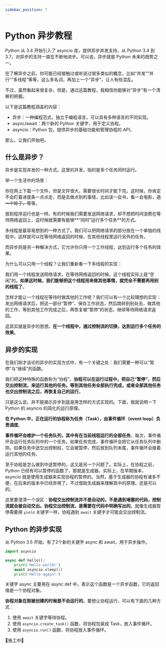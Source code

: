 ```yaml
---
sidebar_position: 7
---
```


# Python 异步教程

Python 从 3.4 开始引入了 asyncio 库，提供异步并发支持，从 Python 3.4 到 3.7，对异步的支持一直在不断地进步。可以说，异步就是 Python 未来的趋势之一。

在了解异步之前，你可能已经接触过或听说过很多类似的概念，比如“并发”“并行”“多线程”等等，这么多名词，再加上一个“异步”，让人有些混乱。

不过，虽然看起来很复杂，但是，通过这篇教程，我相信你能够对“异步”有一个清晰的把握。

以下是这篇教程涵盖的内容：

 - 异步：一种编程范式，独立于编程语言，可以具有多种语言的不同实现。
 - async/await：两个新的 Python 关键字，用于定义协程。
 - asyncio：Python 包，提供异步的基础功能和管理协程的 API。

那么，让我们开始吧。

## 什么是异步？

异步是实现并发的一种方式。这里的并发，指的是多个任务同时运行。

举一个生活中的场景：

你在网上下载一个文件，但是文件很大，需要很长时间才能下完。这时候，你肯定不会盯着进度条一点点走，而是去做点别的事情，比如读一会书，看一会电影，~~造一个轮子，~~等等。

放到程序运行也是一样。有的时候我们需要发送网络请求，却不想把时间浪费在等待网络返回上，这时候就需要有能够**“同时”运行多个任务**的方式。

多线程是最容易想到的一种方式了。我们可以把网络请求的部分放在一个单独的线程中，这样就可以在等待网络返回的时候，在其他线程里运行另外的任务。

而异步则是另一种解决方式，它允许你只用一个工作线程，达到运行多个任务的效果。

为什么可以只用一个线程？让我们重新看一下多线程的实现：

我们用一个线程发送网络请求，在等待网络返回的时候，这个线程实际上是“空闲”的。**如果这时候，我们能够把这个线程用来做其他事情，就完全不需要再用别的线程了**。

怎样才能让一个线程在等待时做其他的工作呢？我们可以有一个比较理想的实现：发出网络请求后，把这一部分“暂停”，保存工作状态，然后跳转到别处去，做其他的工作，等到其他工作完成之后，再恢复被“暂停”的状态，继续等待网络请求返回。

这其实就是异步的思想。**在一个线程中，通过控制流的切换，达到运行多个任务的效果**。

## 异步的实现

在我们刚才谈论的异步的实现方式中，有一个关键之处：我们需要一种可以“暂停”与“继续”的函数。

我们把这种特殊的函数称为“协程”。**协程可以在运行过程中，把自己“暂停”，然后交出控制流，来运行其他的任务。等到其他任务全部执行完成，或者全部其他任务也交出控制流之后，再恢复自己的运行**。

只是这么说，并不能揭示异步到底是用怎样的方式实现的。下面，我就说明一下 Python 的 asyncio 的简化的运行原理。

**在 Python 中，正在运行的协程称为任务（Task），由事件循环（event loop）负责调度**。

**事件循环会维护一个任务队列，其中有在当前线程运行的全部任务**。每次，事件循环会运行任务队列中的一个任务。如果任务完成，事件循环会把它从任务队列中删除。如果任务中途交出控制权，它会被暂停，然后放到队列末尾，事件循环会接着运行其他的任务。

至于协程是怎么做到中途暂停的，这又是另一个问题了。实际上，在协程之前，Python 已经有可以暂停的函数了，那就是生成器。实际上，在早期版本，asyncio 就是使用生成器来实现协程的暂停的。当然，基于生成器的协程有诸多不便，在后来的版本中已经弃用了，不过借助生成器来理解其中的原理。还是可以的。

这里要澄清一个误区：**协程交出控制流并不是自动的，不是遇到堵塞的代码，控制流就会被自动交出。协程交出控制流，是需要在代码中明确写出的**。就像生成器暂停需要用 `yield` 关键字一样，协程遇到 `await` 关键字才可能会交出控制流。

## Python 的异步实现

从 Python 3.5 开始，有了2个新的关键字 async 和 await，用于异步操作。

```python
import asyncio

async def hello():
    print('Hello world!')
    await asyncio.sleep(1)
    print('Hello again!')
```

关键字 async 主要用在 async def 中，表示这个函数是一个异步函数，它的返回值是一个协程对象。

**协程对象在刚被创建的时候是不会运行的**。要想让协程运行，可以有下面的几种方式：

1. 使用 `await` 关键字等待协程。
2. 使用 `asyncio.create_task()` 函数，将协程包装成 Task，放入事件循环。
3. 使用 `asyncio.run()` 函数，将协程放入事件循环。

🚧施工中🚧